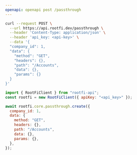 ```yaml
---
openapi: openapi post /passthrough
---
```


<RequestExample>

```bash cURL
curl --request POST \
  --url https://api.rootfi.dev/passthrough \
  --header 'Content-Type: application/json' \
  --header 'api_key: <api-key>' \
  --data '{
  "company_id": 1,
  "data": {
    "method": "GET",
    "headers": {},
    "path": "/Accounts",
    "data": {},
    "params": {}
  }
}'
```

```javascript NodeJS
import { RootFiClient } from "rootfi-api";
const rootfi = new RootFiClient({ apiKey: "<api_key>" });

await rootfi.core.passthrough.create({
  company_id: 1,
  data: {
    method: "GET",
    headers: {},
    path: "/Accounts",
    data: {},
    params: {},
  },
});
```

</RequestExample>
